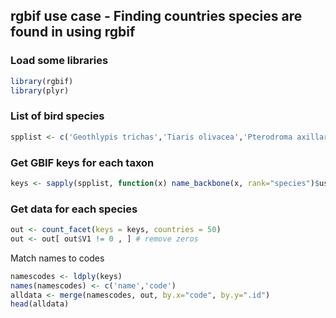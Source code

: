 ## rgbif use case - Finding countries species are found in using rgbif

### Load some libraries

```r
library(rgbif)
library(plyr)
```

### List of bird species

```r
spplist <- c('Geothlypis trichas','Tiaris olivacea','Pterodroma axillaris','Calidris ferruginea','Pterodroma macroptera','Gallirallus australis','Falco cenchroides','Telespiza cantans','Oreomystis bairdi','Cistothorus palustris')
```

### Get GBIF keys for each taxon

```r
keys <- sapply(spplist, function(x) name_backbone(x, rank="species")$usageKey)
```

### Get data for each species

```r
out <- count_facet(keys = keys, countries = 50)
out <- out[ out$V1 != 0 , ] # remove zeros
```

Match names to codes

```r
namescodes <- ldply(keys)
names(namescodes) <- c('name','code')
alldata <- merge(namescodes, out, by.x="code", by.y=".id")
head(alldata)
```


